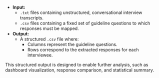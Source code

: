 - **Input:**
    - `.txt` files containing unstructured, conversational interview transcripts.
    - `.csv` files containing a fixed set of guideline questions to which responses must be mapped.
- **Output:**
    - A structured `.csv` file where:
        - Columns represent the guideline questions.
        - Rows correspond to the extracted responses for each interviewee.

This structured output is designed to enable further analysis, such as dashboard visualization, response comparison, and statistical summary.